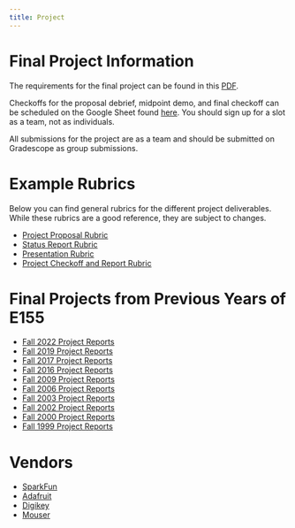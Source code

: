 ```yaml
---
title: Project
---
```


# Final Project Information

The requirements for the final project can be found in this [PDF](assets/project/E155 FA22 Final Project Requirements.pdf).

Checkoffs for the proposal debrief, midpoint demo, and final checkoff can be scheduled on the Google Sheet found [here](https://docs.google.com/spreadsheets/d/1vudVTVcQ9prwv5bnaTyyDLmw-4NyFjTCIlvBK6RJycE/edit#gid=395088156).
You should sign up for a slot as a team, not as individuals.

All submissions for the project are as a team and should be submitted on Gradescope as group submissions.

# Example Rubrics
Below you can find general rubrics for the different project deliverables.
While these rubrics are a good reference, they are subject to changes.

* [Project Proposal Rubric](assets/project/Final Project Proposal Rubric.pdf)
* [Status Report Rubric](assets/project/Status Report Rubric.pdf)
* [Presentation Rubric](assets/project/Presentation Rubric.pdf)
* [Project Checkoff and Report Rubric](assets/project/Project Checkoff Rubric.pdf)


# Final Projects from Previous Years of E155
* [Fall 2022 Project Reports](http://pages.hmc.edu/brake/class/e155/fa22/project)
* [Fall 2019 Project Reports](http://pages.hmc.edu/harris/class/e155/projects19/index.html)
* [Fall 2017 Project Reports](http://pages.hmc.edu/harris/class/e155/projects17/index.html)
* [Fall 2016 Project Reports](http://pages.hmc.edu/harris/class/e155/projects16/index.html)
* [Fall 2009 Project Reports](http://pages.hmc.edu/harris/class/e155/projects09/index.html)
* [Fall 2006 Project Reports](http://pages.hmc.edu/harris/class/e155/projects06/index.html)
* [Fall 2003 Project Reports](http://pages.hmc.edu/harris/class/e155/projects03/index.html)
* [Fall 2002 Project Reports](http://pages.hmc.edu/harris/class/e155/projects02/index.html)
* [Fall 2000 Project Reports](http://pages.hmc.edu/harris/class/e155/projects00/index.html)
* [Fall 1999 Project Reports](http://pages.hmc.edu/harris/class/e155/projects99/index.html)


# Vendors

* [SparkFun](http://www.sparkfun.com/)
* [Adafruit](http://www.adafruit.com/)
* [Digikey](http://www.digikey.com/)
* [Mouser](http://www.mouser.com/)